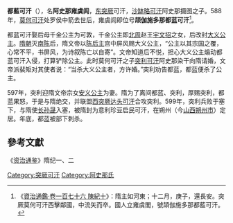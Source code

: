 '''都藍可汗'''（{{bd||？|599年|catIdx=D}}），名'''阿史那雍虞闾'''，[[东突厥|东突厥]]可汗，[[沙缽略可汗|沙缽略可汗]]阿史那摄图之子。588年，[[莫何可汗|莫何可汗]]处罗侯中箭去世后，雍虞闾即位号'''颉伽施多那都蓝可汗'''<ref>《[[s:資治通鑑/卷176|資治通鑑·卷一百七十六 陳紀十]]》：隋主如河東；十二月，庚子，還長安。突厥莫何可汗西擊鄰國，中流矢而卒。國人立雍虞閭，號頡伽施多那都藍可汗。</ref>。

都蓝可汗娶后母千金公主为可敦，千金公主即[[北周|北周]]赵王[[宇文招|宇文招]]之女，后改封[[大义公主|大义公主]]。[[隋朝|隋朝]]灭[[南陈|南陈]]后，隋文帝以[[陈后主|陈后主]]宫中屏风赐大义公主，“公主以其宗国之覆，心常不平，书屏风，为诗叙陈亡以自寄”。文帝知道后不悦，担心大义公主煽动都蓝可汗入侵，打算铲除公主。此时莫何可汗之子[[启民可汗|突利可汗]]阿史那染干向隋请婚，文帝派裴矩对其使者说：“当杀大义公主者，方许婚。”突利劝告都蓝，都蓝便杀了公主。

597年，突利迎隋文帝宗女[[安义公主|安义公主]]为妻。隋为了离间都蓝、突利，厚赐突利，都蓝果怒，于是与隋绝交，并联盟[[西突厥|西突厥]][[达头可汗|达头可汗]]合攻突利。599年，突利兵败于塞下，与隋使[[长孙晟|长孙晟]]入塞，被隋封为意利珍豆启民可汗，在朔州（今[[山西|山西]][[朔州市|朔州市]]）定居。年底，都蓝被部下刺杀。

== 參考文獻 ==
{{Reflist}}

《[[资治通鉴|资治通鉴]]》隋纪一、二

{{start box}}
{{s-before|[[莫何可汗|莫何可汗]]}}
{{s-title|[[東突厥|東突厥]][[可汗|可汗]]|588年—599年}}
{{s-after|[[启民可汗|启民可汗]]}}
{{end box}}

{{突厥可汗}}

[[Category:突厥可汗|Category:突厥可汗]]
[[Category:阿史那氏|Category:阿史那氏]]
